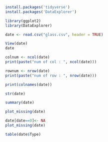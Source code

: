 ```r
install.packages('tidyverse')
install.packages('DataExplorer')
```
```r
library(ggplot2)
library(DataExplorer)
```
```r
date <- read.csv("glass.csv", header = TRUE)

```
```r
View(date)
date
```
```r
colnum <- ncol(date)
print(paste("num of col : ", ncol(date)))

```
```r
rownum <- nrow(date)
print(paste("num of row : ", nrow(date)))
```
```r
print(colnames(date))
```
```r
str(date)
```
```r
summary(date)
```
```r
plot_missing(date)
```
```r
date[date==0]<- NA
plot_missing(date)
```
```r
table(date$Type)
```

